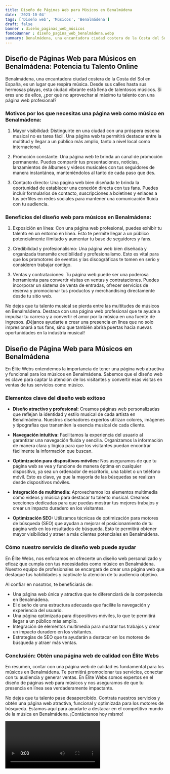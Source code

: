 ```yaml
---
title: Diseño de Páginas Web para Músicos en Benalmádena
date: '2023-10-04'
tags: ['Diseño web', 'Músicos', 'Benalmádena']
draft: false
banner : diseño_paginas_web_músicos
fondoBanner : diseño_pagina_web_benalmádena.webp
summary: Benalmádena, una encantadora ciudad costera de la Costa del Sol en España, es un lugar que respira música. Desde sus calles hasta sus hermosas playas, esta ciudad vibrante está llena de talentosos músicos. Si eres uno de ellos, ¿por qué no aprovechar al máximo tu talento con una página web profesional?
---
```


## Diseño de Páginas Web para Músicos en Benalmádena: Potencia tu Talento Online

Benalmádena, una encantadora ciudad costera de la Costa del Sol en España, es un lugar que respira música. Desde sus calles hasta sus hermosas playas, esta ciudad vibrante está llena de talentosos músicos. Si eres uno de ellos, ¿por qué no aprovechar al máximo tu talento con una página web profesional?

### Motivos por los que necesitas una página web como músico en Benalmádena:

1. Mayor visibilidad: Distinguirte en una ciudad con una próspera escena musical no es tarea fácil. Una página web te permitirá destacar entre la multitud y llegar a un público más amplio, tanto a nivel local como internacional.

2. Promoción constante: Una página web te brinda un canal de promoción permanente. Puedes compartir tus presentaciones, noticias, lanzamientos de álbumes y videos musicales con tus seguidores de manera instantánea, manteniéndolos al tanto de cada paso que des.

3. Contacto directo: Una página web bien diseñada te brinda la oportunidad de establecer una conexión directa con tus fans. Puedes incluir formularios de contacto, suscripciones a boletines y enlaces a tus perfiles en redes sociales para mantener una comunicación fluida con tu audiencia.

### Beneficios del diseño web para músicos en Benalmádena:

1. Exposición en línea: Con una página web profesional, puedes exhibir tu talento en un entorno en línea. Esto te permite llegar a un público potencialmente ilimitado y aumentar tu base de seguidores y fans.

2. Credibilidad y profesionalismo: Una página web bien diseñada y organizada transmite credibilidad y profesionalismo. Esto es vital para que los promotores de eventos y las discográficas te tomen en serio y consideren trabajar contigo.

3. Ventas y contrataciones: Tu página web puede ser una poderosa herramienta para convertir visitas en ventas y contrataciones. Puedes incorporar un sistema de venta de entradas, ofrecer servicios de reserva y promocionar tus productos y merchandising directamente desde tu sitio web.

No dejes que tu talento musical se pierda entre las multitudes de músicos en Benalmádena. Destaca con una página web profesional que te ayude a impulsar tu carrera y a convertir el amor por la música en una fuente de ingresos. ¡Déjanos ayudarte a crear una presencia en línea que no solo impresionará a tus fans, sino que también abrirá puertas hacia nuevas oportunidades en la industria musical!

<GifSeo />

<Cta />

## Diseño de Página Web para Músicos en Benalmádena

En Élite Webs entendemos la importancia de tener una página web atractiva y funcional para los músicos en Benalmádena. Sabemos que el diseño web es clave para captar la atención de los visitantes y convertir esas visitas en ventas de tus servicios como músico.

### Elementos clave del diseño web exitoso

- **Diseño atractivo y profesional:** Creamos páginas web personalizadas que reflejan la identidad y estilo musical de cada artista en Benalmádena. Nuestros diseñadores expertos utilizan colores, imágenes y tipografías que transmiten la esencia musical de cada cliente.

- **Navegación intuitiva:** Facilitamos la experiencia del usuario al garantizar una navegación fluida y sencilla. Organizamos la información de manera clara y lógica para que los visitantes puedan encontrar fácilmente la información que buscan.

- **Optimización para dispositivos móviles:** Nos aseguramos de que tu página web se vea y funcione de manera óptima en cualquier dispositivo, ya sea un ordenador de escritorio, una tablet o un teléfono móvil. Esto es clave, ya que la mayoría de las búsquedas se realizan desde dispositivos móviles.

- **Integración de multimedia:** Aprovechamos los elementos multimedia como videos y música para destacar tu talento musical. Creamos secciones dedicadas para que puedas mostrar tus mejores trabajos y crear un impacto duradero en los visitantes.

- **Optimización SEO:** Utilizamos técnicas de optimización para motores de búsqueda (SEO) que ayudan a mejorar el posicionamiento de tu página web en los resultados de búsqueda. Esto te permitirá obtener mayor visibilidad y atraer a más clientes potenciales en Benalmádena.

### Cómo nuestro servicio de diseño web puede ayudar

En Élite Webs, nos enfocamos en ofrecerte un diseño web personalizado y eficaz que cumpla con tus necesidades como músico en Benalmádena. Nuestro equipo de profesionales se encargará de crear una página web que destaque tus habilidades y captivate la atención de tu audiencia objetivo.

Al confiar en nosotros, te beneficiarás de:

- Una página web única y atractiva que te diferenciará de la competencia en Benalmádena.
- El diseño de una estructura adecuada que facilite la navegación y experiencia del usuario.
- Una página optimizada para dispositivos móviles, lo que te permitirá llegar a un público más amplio.
- Integración de elementos multimedia para mostrar tus trabajos y crear un impacto duradero en los visitantes.
- Estrategias de SEO que te ayudarán a destacar en los motores de búsqueda y atraer más ventas.

### Conclusión: Obtén una página web de calidad con Élite Webs

En resumen, contar con una página web de calidad es fundamental para los músicos en Benalmádena. Te permitirá promocionar tus servicios, conectar con tu audiencia y generar ventas. En Élite Webs somos expertos en el diseño de páginas web para músicos y nos aseguramos de que tu presencia en línea sea verdaderamente impactante.

No dejes que tu talento pase desapercibido. Contrata nuestros servicios y obtén una página web atractiva, funcional y optimizada para los motores de búsqueda. Estamos aquí para ayudarte a destacar en el competitivo mundo de la música en Benalmádena. ¡Contáctanos hoy mismo!

<Video />

<CtaBot job='Músicos' city='Benalmádena'/>

<Gmaps query='Benalmádena+españa+maps' />